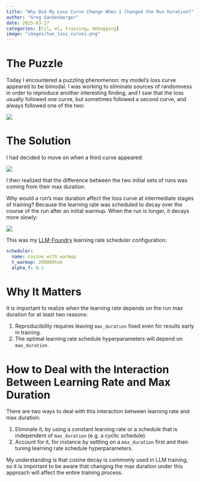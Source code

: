 ```yaml
---
title: "Why Did My Loss Curve Change When I Changed the Run Duration?"
author: "Greg Gandenberger"
date: 2025-03-27
categories: [til, ml, training, debugging]
image: "images/two_loss_curves.png"
---
```


# The Puzzle

Today I encountered a puzzling phenomenon: my model's loss curve appeared to be bimodal. I was working to eliminate sources of randomness in order to reproduce another interesting finding, and I saw that the loss usually followed one curve, but sometimes followed a second curve, and always followed one of the two:

![](images/two_loss_curves.png)

# The Solution

I had decided to move on when a third curve appeared:

![](images/three_loss_curves.png)

I then realized that the difference between the two initial sets of runs was coming from their max duration.

Why would a run's max duration affect the loss curve at intermediate stages of training? Because the learning rate was scheduled to decay over the course of the run after an initial warmup. When the run is longer, it decays more slowly:

![](images/lr_schedules.png)

::: {.callout-note}
This was my [LLM-Foundry](https://github.com/mosaicml/llm-foundry) learning rate scheduler configuration:

```yaml
scheduler:
  name: cosine_with_warmup
  t_warmup: 200000tok
  alpha_f: 0.1
```
:::

# Why It Matters

It is important to realize when the learning rate depends on the run max duration for at least two reasons:

1. Reproducibility requires leaving `max_duration` fixed even for results early in training.
2. The optimal learning rate schedule hyperparameters will depend on `max_duration`.

# How to Deal with the Interaction Between Learning Rate and Max Duration

There are two ways to deal with this interaction between learning rate and max duration:

1. Eliminate it, by using a constant learning rate or a schedule that is independent of `max_duration` (e.g. a cyclic schedule).
2. Account for it, for instance by settling on a `max_duration` first and then tuning learning rate schedule hyperparameters.

My understanding is that cosine decay is commonly used in LLM training, so it is important to be aware that changing the max duration under this approach will affect the entire training process.